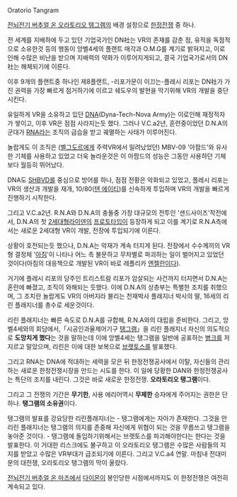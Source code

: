 Oratorio Tangram

[[전뇌전기 버추얼 온 오라토리오 탱그램]]의 배경 설정으로 [[한정전쟁]] 중 하나.

전 세계를 지배하에 두고 있던 기업국가인 DN社는 VR의 존재를 감춘 점, 유적을 독점적으로 소유한것 등의 행동이 앙벨4세의 플랜트 매각과 O.M.G를 계기로 밝혀지고, 이로인해 수많은 비난을 받으며 지배력의 약화가 이루어지게되고, 결국 기업국가로서의 DN社는 해체되기에 이른다.

이후 9개의 플랜트중 하나인 제8플랜트, -리포가문이 이끄는-플레시 리포는 DN社가 가진 권력을 가장 빠르게 점거하기에 이르고 쉐도우의 발현을 막기위해 VR의 개발을 중단시킨다.

유일하게 VR을 소유하고 있던 [[DNA]](Dyna-Tech-Nova Army)는 이로인해 재정적자가 쌓이고, 이후 VR은 점점 사라지는듯 했다. 그러나 V.C.a2년, 훈련중이었던 D.N.A의 군대가 [[RNA]]라는 조직의 급습을 받고 궤멸하는 사태가 이루어진다.

놀랍게도 이 조직은 ([[벨그도르]]에게 주력VR에서 밀려났었던) MBV-09 '아팜드'와 유사한 기체를 사용하고 있었고 더욱 놀라운것은 이 아팜드의 성능은 그동안 사용하던 기체보다 월등히 뛰어났다.

DNA도 [[SHBVD]]를 중심으로 방어를 하나, 점점 전황은 악화되고 있었고, 플레시 리포는 VR의 생산과 개발을 재개, 10/80([[텐 에이티]])를 신속하게 투입하며 VR의 개발을 빠르게 진행하기 시작한다.

그리고 V.C.a2년. R.N.A와 D.N.A의 충돌중 가장 대규모의 전투인 '샌드사이즈'작전에서, D.N.A의 첫 [[2세대형라이덴]]의 [[프로토타입]]이 등장하게 되고 이를 계기로 R.N.A측에서는 새로운 2세대형 VR이 개발, 전장에 투입되기에 이른다.

상황이 호전되는듯 했으나, D.N.A는 악재가 계속 터지게 된다. 전장에서 수수께끼의 VR형 결정체 '[[아짐]]'이 나타나 어느 측 불문하고 무차별로 파괴하는 일이 벌어지고 있었던 것이다(아짐의 대응책으로 개발된 VR이 바로 레플리카 [[엔젤란]]이다).

거기에 플레시 리포의 당주인 트리스트람 리포가 암살되는 사건까지 터지면서 D.N.A는 혼란에 빠졌고, 조직이 와해되는 듯했다. 이에 D.N.A의 상층부는 특별한 조치를 취했으며, 그 조치란 놀랍게도 VR의 아버지라 불리는 천재박사 플래지너 박사의 딸, 16세의 리린 플래지너를 총수로 세운것이다.

리린 플래지너는 빠른 속도로 D.N.A를 규합해, R.N.A와의 대립을 준비한다. 그리고, 앙벨4세와의 회담에서,「시공인과율제어기구 [[탱그램]]」을 리린 플래지너 자신의 의도적으로 '''도망치게 했다'''는 것을 말하는데 이에 앙벨4세는 탱그램을 일반에 공표하는 [[병크]]를 저지르고 말았으며, 리린은 이에 대한 보복으로 [[브랫토스]]를 발표했다.

그리고 RNA는 DNA에 적대하는 세력을 모은 뒤 한정전쟁공사에서 이탈, 자신들의 관리하는 새로운 한정전쟁시장을 만드는 시도를 한다. 이 일에 당황한 DAN와 한정전쟁공사는 특단의 조치를 내린다. 그것은 바로 새로운 한정전쟁. '''오라토리오 탱그램'''이다.

그리고 그 전쟁의 기간은 '''무기한''', 사용 에리어역시 '''무제한''' 승자에게 주어지는 권한은 단 하나. '''탱그램의 소유권'''이다. 

탱그램의 발표를 강요당한 리린플래지너는 - 탱그램에게는 자아가 존재한다. 그것을 안 리린 플래지너는 탱그램의 의지를 존중해 자신에게 위협이 되는 것을 무릅쓰고 탱그램을 놓아준 것이다. - 탱그램에 돌입하기위해서는 브랫토스를 파괴해야한다는 한다는 것을 발표한다. 이 거대한 리스크에도 불구하고 이 오라토리오 탱그램은 수많은 사람들의 지지를 받았고 수많은 VR부대가 급조되기에 이른다. 그리고 V.C.a4 연말. 마침내 전대미문의 대전쟁, 오라토리오 탱그램의 막이 올랐다.

[[전뇌전기 버추얼 온 마즈]]에서 [[다이몬]]이 봉인당한 시점에서까지도 이 한정전쟁은 여전히 계속되고 있다.
